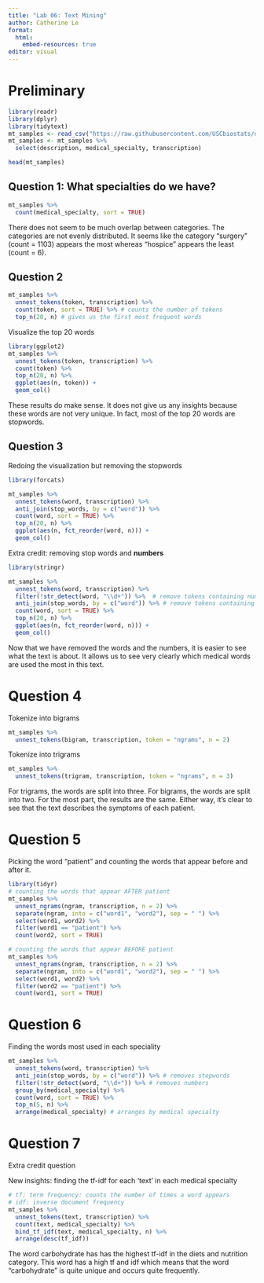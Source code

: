 ```yaml
---
title: "Lab 06: Text Mining"
author: Catherine Le
format: 
  html:
    embed-resources: true
editor: visual
---
```


# Preliminary

```r
library(readr)
library(dplyr)
library(tidytext)
mt_samples <- read_csv("https://raw.githubusercontent.com/USCbiostats/data-science-data/master/00_mtsamples/mtsamples.csv")
mt_samples <- mt_samples %>%
  select(description, medical_specialty, transcription)

head(mt_samples)
```

## **Question 1: What specialties do we have?**

```r
mt_samples %>%
  count(medical_specialty, sort = TRUE)
```

There does not seem to be much overlap between categories. The categories are not evenly distributed. It seems like the category "surgery" (count = 1103) appears the most whereas "hospice" appears the least (count = 6).

## **Question 2**

```r
mt_samples %>%
  unnest_tokens(token, transcription) %>%
  count(token, sort = TRUE) %>% # counts the number of tokens
  top_n(20, n) # gives us the first most frequent words
```

Visualize the top 20 words

```r
library(ggplot2)
mt_samples %>%
  unnest_tokens(token, transcription) %>%
  count(token) %>%
  top_n(20, n) %>%
  ggplot(aes(n, token)) +
  geom_col()
```

These results do make sense. It does not give us any insights because these words are not very unique. In fact, most of the top 20 words are stopwords.

## **Question 3**

Redoing the visualization but removing the stopwords

```r
library(forcats)

mt_samples %>%
  unnest_tokens(word, transcription) %>%
  anti_join(stop_words, by = c("word")) %>%
  count(word, sort = TRUE) %>%
  top_n(20, n) %>%
  ggplot(aes(n, fct_reorder(word, n))) +
  geom_col()
```

Extra credit: removing stop words and **numbers**

```r
library(stringr)

mt_samples %>%
  unnest_tokens(word, transcription) %>%
  filter(!str_detect(word, "\\d+")) %>%  # remove tokens containing numbers
  anti_join(stop_words, by = c("word")) %>% # remove tokens containing stopwords
  count(word, sort = TRUE) %>%
  top_n(20, n) %>%
  ggplot(aes(n, fct_reorder(word, n))) +
  geom_col()
```

Now that we have removed the words and the numbers, it is easier to see what the text is about. It allows us to see very clearly which medical words are used the most in this text.

# **Question 4**

Tokenize into bigrams

```r
mt_samples %>%
  unnest_tokens(bigram, transcription, token = "ngrams", n = 2) 
```

Tokenize into trigrams

```r
mt_samples %>%
  unnest_tokens(trigram, transcription, token = "ngrams", n = 3) 
```

For trigrams, the words are split into three. For bigrams, the words are split into two. For the most part, the results are the same. Either way, it's clear to see that the text describes the symptoms of each patient.

# **Question 5**

Picking the word "patient" and counting the words that appear before and after it.

```r
library(tidyr)
# counting the words that appear AFTER patient
mt_samples %>%
  unnest_ngrams(ngram, transcription, n = 2) %>%
  separate(ngram, into = c("word1", "word2"), sep = " ") %>%
  select(word1, word2) %>%
  filter(word1 == "patient") %>%
  count(word2, sort = TRUE)
```

```r
# counting the words that appear BEFORE patient
mt_samples %>%
  unnest_ngrams(ngram, transcription, n = 2) %>%
  separate(ngram, into = c("word1", "word2"), sep = " ") %>%
  select(word1, word2) %>%
  filter(word2 == "patient") %>%
  count(word1, sort = TRUE)
```

# Question 6

Finding the words most used in each speciality

```r
mt_samples %>%
  unnest_tokens(word, transcription) %>%
  anti_join(stop_words, by = c("word")) %>% # removes stopwords
  filter(!str_detect(word, "\\d+")) %>% # removes numbers
  group_by(medical_specialty) %>%
  count(word, sort = TRUE) %>%
  top_n(5, n) %>%
  arrange(medical_specialty) # arranges by medical specialty
```

# Question 7

Extra credit question

New insights: finding the tf-idf for each 'text' in each medical specialty

```r
# tf: term frequency: counts the number of times a word appears
# idf: inverse document frequency
mt_samples %>%
  unnest_tokens(text, transcription) %>%
  count(text, medical_specialty) %>%
  bind_tf_idf(text, medical_specialty, n) %>%
  arrange(desc(tf_idf))
```

The word carbohydrate has has the highest tf-idf in the diets and nutrition category. This word has a high tf and idf which means that the word "carbohydrate" is quite unique and occurs quite frequently.
